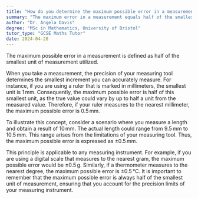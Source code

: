 ```yaml
---
title: "How do you determine the maximum possible error in a measurement?"
summary: "The maximum error in a measurement equals half of the smallest measurement unit employed, indicating the precision limit of the measurement process."
author: "Dr. Angela Davis"
degree: "MSc in Mathematics, University of Bristol"
tutor_type: "GCSE Maths Tutor"
date: 2024-04-28
---
```


The maximum possible error in a measurement is defined as half of the smallest unit of measurement utilized.

When you take a measurement, the precision of your measuring tool determines the smallest increment you can accurately measure. For instance, if you are using a ruler that is marked in millimeters, the smallest unit is $1 \, \text{mm}$. Consequently, the maximum possible error is half of this smallest unit, as the true value could vary by up to half a unit from the measured value. Therefore, if your ruler measures to the nearest millimeter, the maximum possible error is $0.5 \, \text{mm}$.

To illustrate this concept, consider a scenario where you measure a length and obtain a result of $10 \, \text{mm}$. The actual length could range from $9.5 \, \text{mm}$ to $10.5 \, \text{mm}$. This range arises from the limitations of your measuring tool. Thus, the maximum possible error is expressed as ±$0.5 \, \text{mm}$.

This principle is applicable to any measuring instrument. For example, if you are using a digital scale that measures to the nearest gram, the maximum possible error would be ±$0.5 \, \text{g}$. Similarly, if a thermometer measures to the nearest degree, the maximum possible error is ±$0.5 \, \text{°C}$. It is important to remember that the maximum possible error is always half of the smallest unit of measurement, ensuring that you account for the precision limits of your measuring instrument.
    